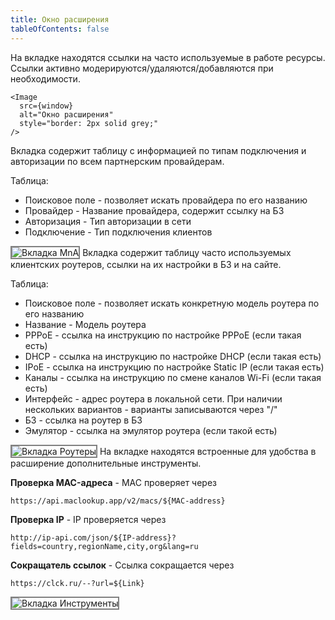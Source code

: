 ```yaml
---
title: Окно расширения
tableOfContents: false
---
```




<Tabs>

<TabItem label="Главная" icon="setting">
На вкладке находятся ссылки на часто используемые в работе ресурсы. Ссылки активно модерируются/удаляются/добавляются при необходимости.

    <Image
      src={window}
      alt="Окно расширения"
      style="border: 2px solid grey;"
    />

</TabItem>

<TabItem label="MnA" icon="setting">
Вкладка содержит таблицу с информацией по типам подключения и авторизации по всем партнерским провайдерам.

Таблица:

- Поисковое поле - позволяет искать провайдера по его названию
- Провайдер - Название провайдера, содержит ссылку на БЗ
- Авторизация - Тип авторизации в сети
- Подключение - Тип подключения клиентов

<Image src={mna} alt="Вкладка MnA" style="border: 2px solid grey;" />

</TabItem>

<TabItem label="Роутеры" icon="setting">
Вкладка содержит таблицу часто используемых клиентских роутеров, ссылки на их настройки в БЗ и на сайте.

Таблица:

- Поисковое поле - позволяет искать конкретную модель роутера по его названию
- Название - Модель роутера
- PPPoE - ссылка на инструкцию по настройке PPPoE (если такая есть)
- DHCP - ссылка на инструкцию по настройке DHCP (если такая есть)
- IPoE - ссылка на инструкцию по настройке Static IP (если такая есть)
- Каналы - ссылка на инструкцию по смене каналов Wi-Fi (если такая есть)
- Интерфейс - адрес роутера в локальной сети. При наличии нескольких вариантов - варианты записываются через "/"
- БЗ - ссылка на роутер в БЗ
- Эмулятор - ссылка на эмулятор роутера (если такой есть)

<Image src={routers} alt="Вкладка Роутеры" style="border: 2px solid grey;" />

</TabItem>

<TabItem label="Инструменты" icon="setting">
На вкладке находятся встроенные для удобства в расширение дополнительные инструменты.

**Проверка MAC-адреса** - MAC проверяет через

```
https://api.maclookup.app/v2/macs/${MAC-address}
```

**Проверка IP** - IP проверяется через

```
http://ip-api.com/json/${IP-address}?fields=country,regionName,city,org&lang=ru
```

**Сокращатель ссылок** - Ссылка сокращается через

```
https://clck.ru/--?url=${Link}
```

<Image
  src={instruments}
  alt="Вкладка Инструменты"
  style="border: 2px solid grey;"
/>

</TabItem>

</Tabs>
